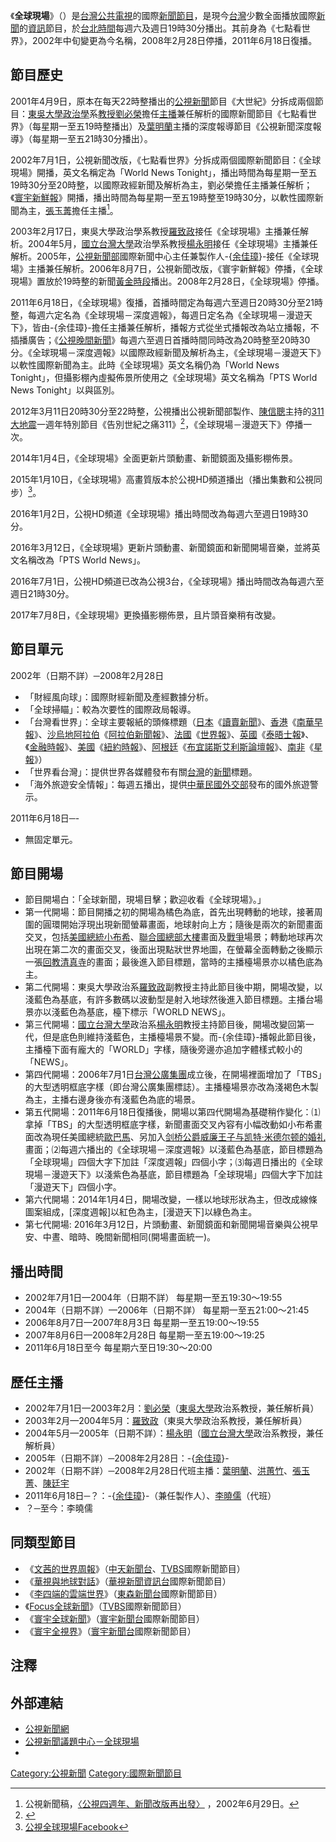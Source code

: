 {{Otheruses|subject=[[台灣公共電視|台灣公共電視]]的'''全球現場'''|other=其他電視台播出的'''晚間新聞'''|晚間新聞}}
{{Infobox television
| bgcolour             = #FFFF99
| show_name            = 全球現場
| eng_name             = PTS World News
| image                = 
| caption              = 
| genre                = 國際新聞節目
| presenter            = 
| country              = {{ROC-TW}}
| language             = [[台灣國語|國語]]（[[現代標準漢語|現代標準漢語]]）
| slogan               = 全球新聞，現場目擊；歡迎收看《全球現場》。
| company              = [[公共電視文化事業基金會|公共電視文化事業基金會]][[公視新聞|新聞部]]
| runtime              = 60分→30分
| channel              = [[公視主頻|公視主頻]]
| 播出國家              = {{TWN}}
| first_aired          = 2002年
| last_aired           = 
| website              = 
}}
《'''全球現場'''》（{{lang-en|''PTS World News''}}）是[[台灣公共電視|台灣公共電視]]的國際[[新聞節目|新聞節目]]，是現今[[台灣|台灣]]少數全面播放國際[[新聞|新聞]]的[[資訊|資訊]]節目，於[[台北時間|台北時間]]每週六及週日19時30分播出。其前身為《七點看世界》，2002年中旬變更為今名稱，2008年2月28日停播，2011年6月18日復播。

==節目歷史==
2001年4月9日，原本在每天22時整播出的[[公視新聞|公視新聞]]節目《大世紀》分拆成兩個節目：[[東吳大學|東吳大學]][[政治學|政治學]]系[[教授|教授]][[劉必榮|劉必榮]]擔任[[新聞主播|主播]]兼任解析的國際新聞節目《七點看世界》（每星期一至五19時整播出）及[[葉明蘭|葉明蘭]]主播的深度報導節目《公視新聞深度報導》（每星期一至五21時30分播出）。

2002年7月1日，公視新聞改版，《七點看世界》分拆成兩個國際新聞節目：《全球現場》開播，英文名稱定為「World News Tonight」，播出時間為每星期一至五19時30分至20時整，以國際政經新聞及解析為主，劉必榮擔任主播兼任解析；《[[寰宇新鮮報|寰宇新鮮報]]》開播，播出時間為每星期一至五19時整至19時30分，以軟性國際新聞為主，[[張玉菁|張玉菁]]擔任主播<ref>公視新聞稿，[http://web.pts.org.tw/php/newsletter/view.php?NAENO=1&NEENO=513&SEARCH=&LISTALL=1 〈公視四週年、新聞改版再出發〉] {{Wayback|url=http://web.pts.org.tw/php/newsletter/view.php?NAENO=1&NEENO=513&SEARCH=&LISTALL=1 |date=20140201233952 }}，2002年6月29日。</ref>。

2003年2月17日，東吳大學政治學系教授[[羅致政|羅致政]]接任《全球現場》主播兼任解析。2004年5月，[[國立台灣大學|國立台灣大學]]政治學系教授[[楊永明|楊永明]]接任《全球現場》主播兼任解析。2005年，[[公視新聞|公視新聞部]]國際新聞中心主任兼製作人-{[[余佳璋|余佳璋]]}-接任《全球現場》主播兼任解析。2006年8月7日，公視新聞改版，《寰宇新鮮報》停播，《全球現場》置放於19時整的新聞[[黃金時段|黃金時段]]播出。2008年2月28日，《全球現場》停播。

2011年6月18日，《全球現場》復播，首播時間定為每週六至週日20時30分至21時整，每週六定名為《全球現場－深度週報》，每週日定名為《全球現場－漫遊天下》，皆由-{余佳璋}-擔任主播兼任解析，播報方式從坐式播報改為站立播報，不插播廣告；《[[公視晚間新聞|公視晚間新聞]]》每週六至週日首播時間同時改為20時整至20時30分。《全球現場－深度週報》以國際政經新聞及解析為主，《全球現場－漫遊天下》以軟性國際新聞為主。此時《全球現場》英文名稱仍為「World News Tonight」，但攝影棚內虛擬佈景所使用之《全球現場》英文名稱為「PTS World News Tonight」以與{{le|World News Tonight}}區別。

2012年3月11日20時30分至22時整，公視播出公視新聞部製作、[[陳信聰|陳信聰]]主持的[[311大地震|311大地震]]一週年特別節目《告別世紀之痛311》<ref>{{Cite web |url=http://www.pts.org.tw/program/Template1B_About.aspx?PNum=407&PURL=Farewell_311 |title=公視《告別世紀之痛311》官方網頁 |accessdate=2012-03-13 |archive-date=2012-03-10 |archive-url=https://web.archive.org/web/20120310165326/http://www.pts.org.tw/program/Template1B_About.aspx?PNum=407&PURL=Farewell_311 |dead-url=no }}</ref>，《全球現場－漫遊天下》停播一次。

2014年1月4日，《全球現場》全面更新片頭動畫、新聞鏡面及攝影棚佈景。

2015年1月10日，《全球現場》高畫質版本於公視HD頻道播出（播出集數和公視同步）<ref>[https://www.facebook.com/ptsworldnews/photos/a.720944981307950.1073741829.156871597715294/764575480278233 公視全球現場Facebook]</ref>。

2016年1月2日，公視HD頻道《全球現場》播出時間改為每週六至週日19時30分。

2016年3月12日，《全球現場》更新片頭動畫、新聞鏡面和新聞開場音樂，並將英文名稱改為「PTS World News」。

2016年7月1日，公視HD頻道已改為公視3台，《全球現場》播出時間改為每週六至週日21時30分。

2017年7月8日，《全球現場》更換攝影棚佈景，且片頭音樂稍有改變。

==節目單元==
; 2002年（日期不詳）─2008年2月28日
*「財經風向球」：國際財經新聞及產經數據分析。
*「全球掃瞄」：較為次要性的國際政局報導。
*「台灣看世界」：全球主要報紙的頭條標題（[[日本|日本]]《[[讀賣新聞|讀賣新聞]]》、[[香港|香港]]《[[南華早報|南華早報]]》、[[沙烏地阿拉伯|沙烏地阿拉伯]]《[[阿拉伯新聞報|阿拉伯新聞報]]》、[[法國|法國]]《[[世界報_(法國)|世界報]]》、[[英國|英國]]《[[泰晤士報|泰晤士報]]》、《[[金融時報|金融時報]]》、[[美國|美國]]《[[紐約時報|紐約時報]]》、[[阿根廷|阿根廷]]《[[布宜諾斯艾利斯論壇報|布宜諾斯艾利斯論壇報]]》、[[南非|南非]]《[[星報|星報]]》）
*「世界看台灣」：提供世界各媒體發布有關[[台灣|台灣]]的[[新聞|新聞]]標題。
*「海外旅遊安全情報」：每週五播出，提供[[中華民國外交部|中華民國外交部]]發布的國外旅遊警示。
; 2011年6月18日─-
*無固定單元。

==節目開場==
*節目開場白：「全球新聞，現場目擊；歡迎收看《全球現場》。」
*第一代開場：節目開播之初的開場為橘色為底，首先出現轉動的地球，接著周圍的圓環開始浮現出現新聞螢幕畫面，地球射向上方；隨後是兩次的新聞畫面交叉，包括[[美國總統|美國總統]][[小布希|小布希]]、[[聯合國總部大樓|聯合國總部大樓]]畫面及[[戰爭|戰爭]]場景；轉動地球再次出現在第二次的畫面交叉，後面出現點狀世界地圖，在螢幕全面轉動之後顯示一張[[回教|回教]][[清真寺|清真寺]]的畫面；最後進入節目標題，當時的主播檯場景亦以橘色底為主。
*第二代開場：東吳大學政治系[[羅致政|羅致政]]副教授主持此節目後中期，開場改變，以淺藍色為基底，有許多數碼以波動型是射入地球然後進入節目標題。主播台場景亦以淺藍色為基底，檯下標示「WORLD NEWS」。
*第三代開場：[[國立台灣大學|國立台灣大學]]政治系[[楊永明|楊永明]]教授主持節目後，開場改變回第一代，但是底色則維持淺藍色，主播檯場景不變。而-{余佳璋}-播報此節目後，主播檯下面有龐大的「WORLD」字樣，隨後旁邊亦追加字體樣式較小的「NEWS」。
*第四代開場：2006年7月1日[[台灣公廣集團|台灣公廣集團]]成立後，在開場裡面增加了「TBS」的大型透明框底字樣（即台灣公廣集團標誌）。主播檯場景亦改為淺褐色木製為主，主播右邊身後亦有淺藍色為底的場景。
*第五代開場：2011年6月18日復播後，開場以第四代開場為基礎稍作變化：⑴拿掉「TBS」的大型透明框底字樣，新聞畫面交叉內容有小幅改動如小布希畫面改為現任美國總統[[歐巴馬|歐巴馬]]、另加入[[剑桥公爵威廉王子与凯特·米德尔顿的婚礼|剑桥公爵威廉王子与凯特·米德尔顿的婚礼]]畫面；⑵每週六播出的《全球現場－深度週報》以淺藍色為基底，節目標題為「全球現場」四個大字下加註「深度週報」四個小字；⑶每週日播出的《全球現場－漫遊天下》以淺紫色為基底，節目標題為「全球現場」四個大字下加註「漫遊天下」四個小字。
*第六代開場：2014年1月4日，開場改變，一樣以地球形狀為主，但改成線條圖案組成，[深度週報]以紅色為主，[漫遊天下]以綠色為主。
*第七代開場: 2016年3月12日，片頭動畫、新聞鏡面和新聞開場音樂與公視早安、中晝、暗時、晚間新聞相同(開場畫面統一)。

==播出時間==
*2002年7月1日—2004年（日期不詳） 每星期一至五19:30～19:55
*2004年（日期不詳）—2006年（日期不詳） 每星期一至五21:00～21:45
*2006年8月7日—2007年8月3日 每星期一至五19:00～19:55
*2007年8月6日—2008年2月28日 每星期一至五19:00～19:25
*2011年6月18日至今 每星期六至日19:30～20:00

==歷任主播==
*2002年7月1日—2003年2月：[[劉必榮|劉必榮]]（[[東吳大學|東吳大學]]政治系教授，兼任解析員）
*2003年2月—2004年5月：[[羅致政|羅致政]]（東吳大學政治系教授，兼任解析員）
*2004年5月—2005年（日期不詳）：[[楊永明|楊永明]]（[[國立台灣大學|國立台灣大學]]政治系教授，兼任解析員）
*2005年（日期不詳）─2008年2月28日：-{[[余佳璋|余佳璋]]}-
*2002年（日期不詳）─2008年2月28日代班主播：[[葉明蘭|葉明蘭]]、[[洪蕙竹|洪蕙竹]]、[[張玉菁|張玉菁]]、[[陳廷宇|陳廷宇]]
*2011年6月18日─？：-{[[余佳璋|余佳璋]]}-（兼任製作人）、[[李曉儒|李曉儒]]（代班）
*？─至今：李曉儒

==同類型節目==
*《[[文茜的世界周報|文茜的世界周報]]》（[[中天新聞台|中天新聞台]]、[[TVBS|TVBS]]國際新聞節目）
*《[[華視與地球對話|華視與地球對話]]》（[[華視新聞資訊台|華視新聞資訊台]]國際新聞節目）
*《[[李四端的雲端世界|李四端的雲端世界]]》（[[東森新聞台|東森新聞台]]國際新聞節目）
*《[[Focus全球新聞|Focus全球新聞]]》（[[TVBS|TVBS]]國際新聞節目）
*《[[寰宇全球新聞|寰宇全球新聞]]》（[[寰宇新聞台|寰宇新聞台]]國際新聞節目）
*《[[寰宇全視界|寰宇全視界]]》（[[寰宇新聞台|寰宇新聞台]]國際新聞節目）

==注釋==
{{Reflist}}

==外部連結==
*[http://news.pts.org.tw/ 公視新聞網]{{Wayback|url=http://news.pts.org.tw/ |date=20070930020030 }}
*[https://web.archive.org/web/20140130131951/http://pnn.pts.org.tw/main/category/p%E5%85%A8%E7%90%83/ 公視新聞議題中心－全球現場]
*{{facebook|ptsworldnews}}

{{電視節目的變遷
|電視台=[[公共電視台|公共電視台]]
|播放檔次=星期一至五19:00～19:25
|節目名稱=全球現場<br/>（2007年8月6日─2008年2月28日）
|上一節目=
|下一節目=[[有話好說|有話好說]]<br/>（2008年3月3日─）
}}

{{電視節目的變遷
|電視台=[[公共電視台|公共電視台]]
|播放檔次=星期六至日19:30～20:00
|節目名稱=全球現場<br/>（2011年6月18日─）
|上一節目=[[公視晚間新聞|公視晚間新聞]]
|下一節目=
}}

[[Category:公視新聞|Category:公視新聞]]
[[Category:國際新聞節目|Category:國際新聞節目]]
